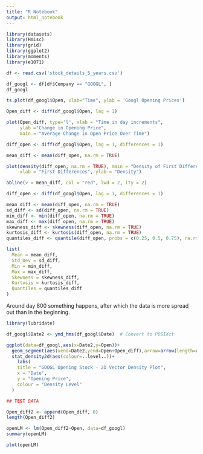 ```yaml
---
title: "R Notebook"
output: html_notebook
---
```



```r
library(datasets)
library(Hmisc)
library(grid)
library(ggplot2)
library(moments)
library(e1071)
```


```r
df <- read.csv('stock_details_5_years.csv')

df_googl <- df[df$Company == "GOOGL", ]
df_googl


```

```r
ts.plot(df_googl$Open, xlab="Time", ylab = 'Googl Opening Prices')
```


```r

Open_diff <- diff(df_googl$Open, lag = 1)

plot(Open_diff, type='l', xlab = "Time in day increments", 
     ylab ="Change in Opening Price", 
     main = "Average Change in Open Price Over Time")

```

```r

diff_open <- diff(df_googl$Open, lag = 1, differences = 1)

mean_diff <- mean(diff_open, na.rm = TRUE)

plot(density(diff_open, na.rm = TRUE), main = "Density of First Differences in Open Price", 
     xlab = "First Differences", ylab = "Density")

abline(v = mean_diff, col = "red", lwd = 2, lty = 2)


```
```r

diff_open <- diff(df_googl$Open, lag = 1, differences = 1)

mean_diff <- mean(diff_open, na.rm = TRUE)
sd_diff <- sd(diff_open, na.rm = TRUE)
min_diff <- min(diff_open, na.rm = TRUE)
max_diff <- max(diff_open, na.rm = TRUE)
skewness_diff <- skewness(diff_open, na.rm = TRUE)
kurtosis_diff <- kurtosis(diff_open, na.rm = TRUE)
quantiles_diff <- quantile(diff_open, probs = c(0.25, 0.5, 0.75), na.rm = TRUE)

list(
  Mean = mean_diff,
  Std_Dev = sd_diff,
  Min = min_diff,
  Max = max_diff,
  Skewness = skewness_diff,
  Kurtosis = kurtosis_diff,
  Quantiles = quantiles_diff
)
```



Around day 800 something happens, after which the data is more spread out than in the beginning.

```r
library(lubridate)

df_googl$Date2 <- ymd_hms(df_googl$Date)  # Convert to POSIXct

ggplot(data=df_googl,aes(x=Date2,y=Open))+
  geom_segment(aes(xend=Date2,yend=Open+Open_diff),arrow=arrow(length=unit(.2,"cm")))+
  stat_density2d(aes(colour=..level..))+
    labs(
    title = "GOOGL Opening Stock - 2D Vector Density Plot",
    x = "Date",
    y = "Opening Price",
    colour = "Density Level"
  )
```

```r
## TEST DATA

Open_diff2 <- append(Open_diff, 0)
length(Open_diff2)

openLM <- lm(Open_diff2~Open, data=df_googl)
summary(openLM)
```

```r
plot(openLM)
```



